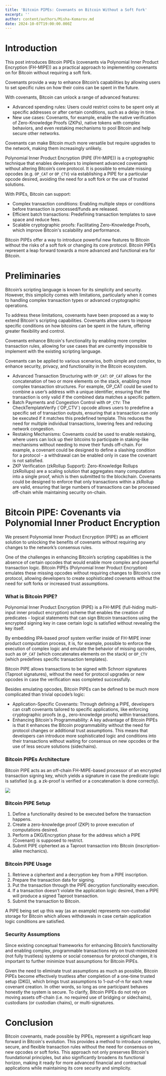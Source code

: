 ```yaml
---
title: 'Bitcoin PIPEs: Covenants on Bitcoin Without a Soft Fork'
excerpt: ''
author: content/authors/Misha-Komarov.md
date: 2024-10-07T19:00:00.000Z
---
```


# Introduction

This post introduces Bitcoin PIPEs (covenants via Polynomial Inner Product Encryption (FH-MIPE)) as a practical approach to implementing covenants on for Bitcoin without requiring a soft fork.

Covenants provide a way to enhance Bitcoin’s capabilities by allowing users to set specific rules on how their coins can be spent in the future.

With covenants, Bitcoin can unlock a range of advanced features:

* Advanced spending rules: Users could restrict coins to be spent only at specific addresses or after certain conditions, such as a delay in time.
* New use cases: Covenants, for example, enable the native verification of Zero-Knowledge Proofs (ZKPs), native tokens with complex behaviors, and even restaking mechanisms to pool Bitcoin and help secure other networks.

Covenants can make Bitcoin much more versatile but require upgrades to the network, making them increasingly unlikely.

Polynomial Inner Product Encryption (PIPE (FH-MIPE)) is a cryptographic technique that enables developers to implement advanced covenants without altering Bitcoin’s core protocol. It is possible to emulate missing opcodes (e.g. `OP_CAT` or `OP_CTV`) via establishing a PIPE for a particular opcode desired, avoiding the need for a soft fork or the use of trusted solutions.

With PIPEs, Bitcoin can support:

* Complex transaction conditions: Enabling multiple steps or conditions before transaction is processed/funds are released.
* Efficient batch transactions: Predefining transaction templates to save space and reduce fees.
* Scalable cryptographic proofs: Facilitating Zero-Knowledge Proofs, which improve Bitcoin's scalability and performance.

Bitcoin PIPEs offer a way to introduce powerful new features to Bitcoin without the risks of a soft fork or changing its core protocol. Bitcoin PIPEs represent a leap forward towards a more advanced and functional era for Bitcoin. 

# Preliminaries

Bitcoin’s scripting language is known for its simplicity and security. However, this simplicity comes with limitations, particularly when it comes to handling complex transaction types or advanced cryptographic operations.

To address these limitations, covenants have been proposed as a way to extend Bitcoin's scripting capabilities. Covenants allow users to impose specific conditions on how bitcoins can be spent in the future, offering greater flexibility and control.

Covenants enhance Bitcoin's functionality by enabling more complex transaction rules, allowing for use cases that are currently impossible to implement with the existing scripting language.

Covenants can be applied to various scenarios, both simple and complex, to enhance security, privacy, and functionality in the Bitcoin ecosystem.

* Advanced Transaction Structuring with `OP_CAT`:  `OP_CAT`  allows for the concatenation of two or more elements on the stack, enabling more complex transaction structures. For example, OP\_CAT could be used to combine a user’s address with a unique identifier, ensuring that the transaction is only valid if the combined data matches a specific pattern.
* Batch Payments and Congestion Control with `OP_CTV`: The CheckTemplateVerify (\`OP\_CTV\`) opcode allows users to predefine a specific set of transaction outputs, ensuring that a transaction can only be executed if it matches this predefined template. This reduces the need for multiple individual transactions, lowering fees and reducing network congestion.
* Restaking Mechanisms: Covenants could be used to enable restaking, where users can lock up their bitcoins to participate in staking-like mechanisms without needing to move their funds off-chain. For example, a covenant could be designed to define a slashing condition for a protocol - a withdrawal can be enabled only in case the covenant is not satisfied.
* ZKP Verification (zkRollup Support): Zero-Knowledge Rollups (zkRollups) are a scaling solution that aggregates many computations into a single proof, which is then submitted to the blockchain. Covenants could be designed to enforce that only transactions within a zkRollup are valid, ensuring that large numbers of transactions can be processed off-chain while maintaining security on-chain.

# Bitcoin PIPE: Covenants via Polynomial Inner Product Encryption

We present Polynomial Inner Product Encryption (PIPE) as an efficient solution to unlocking the benefits of covenants without requiring any changes to the network’s consensus rules.

One of the challenges in enhancing Bitcoin’s scripting capabilities is the absence of certain opcodes that would enable more complex and powerful transaction logic. Bitcoin PIPEs (Polynomial Inner Product Encryption) emulates these missing opcodes without requiring changes to Bitcoin’s core protocol, allowing developers to create sophisticated covenants without the need for soft forks or increased trust assumptions.

### What is Bitcoin PIPE?

Polynomial Inner Product Encryption (PIPE) is a FH-MIPE (full-hiding multi-input inner product encryption) scheme that enables the creation of predicates - logical statements that can sign Bitcoin transactions using the encrypted signing key in case certain logic is satisfied without revealing the key itself.

By embedding IPA-based proof system verifier inside of FH-MIPE inner product computation process, it is, for example, possible to enforce the execution of complex logic and emulate the behavior of missing opcodes, such as `OP_CAT` (which concatenates elements on the stack) or `OP_CTV` (which predefines specific transaction templates).

Bitcoin PIPE allows transactions to be signed with Schnorr signatures (Taproot signatures), without the need for protocol upgrades or new opcodes in case the verification was completed successfully.

Besides emulating opcodes, Bitcoin PIPEs can be defined to be much more complicated than trivial opcode’s logic:

* Application-Specific Covenants: Through defining a PIPE, developers can craft covenants tailored to specific applications, like enforcing cryptographic proofs (e.g., zero-knowledge proofs) within transactions.
* Enhancing Bitcoin's Programmability: A key advantage of Bitcoin PIPEs is that it enhances the Bitcoin programmability without the need for protocol changes or additional trust assumptions. This means that developers can introduce more sophisticated logic and conditions into their transactions without waiting for consensus on new opcodes or the use of less secure solutions (sidechains).

### Bitcoin PIPEs Architecture

Bitcoin PIPE acts as an off-chain FH-MIPE-based processor of an encrypted transaction signing key, which yields a signature in case the predicate logic is satisfied (e.g. a zk-proof is verified or a concatenation is done correctly).

![](</uploads/BItcoin PIPEs.jpg>)

### Bitcoin PIPE Setup

1. Define a functionality desired to be executed before the transaction happens.
2. Create a zero-knowledge proof (ZKP) to prove execution of computations desired.
3. Perform a DKG/Encryption phase for the address which a PIPE (Covenant) is supposed to restrict.
4. Submit PIPE ciphertext as a Taproot transaction into Bitcoin (inscription-alike mechanics).

### Bitcoin PIPE Usage

1. Retrieve a ciphertext and a decryption key from a PIPE inscription.
2. Prepare the transaction data for signing.
3. Put the transaction through the PIPE decryption functionality execution.
4. If a transaction doesn’t violate the application logic desired, then a PIPE will produce a signed Taproot transaction.
5. Submit the transaction to Bitcoin.

A PIPE being set up this way (as an example) represents non-custodial storage for Bitcoin which allows withdrawals in case certain application logic conditions are satisfied.

### Security Assumptions

Since existing conceptual frameworks for enhancing Bitcoin’s functionality and enabling complex, programmable transactions rely on trust-minimized (not fully trustless) systems or social consensus for protocol changes, it is important to further minimize trust assumptions for Bitcoin PIPEs.

Given the need to eliminate trust assumptions as much as possible, Bitcoin PIPEs become effectively trustless after completion of a one-time trusted setup (DKG), which brings trust assumptions to 1-out-of-n for each new covenant creation. In other words, so long as one participant behaves honestly the system is secure. To clarify, Bitcoin PIPEs do not rely on moving assets off-chain (i.e. no required use of bridging or sidechains), custodians (or custodian chains), or multi-signatures.

# Conclusion

Bitcoin covenants, made possible by PIPEs, represent a significant leap forward in Bitcoin's evolution. This provides a method to introduce complex, secure, and flexible transaction rules without the need for consensus on new opcodes or soft forks. This approach not only preserves Bitcoin's foundational principles, but also significantly broadens its functional horizon, making it ready for more advanced financial and contractual applications while maintaining its core security and simplicity.
